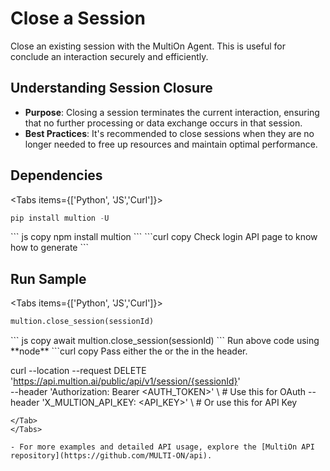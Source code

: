 # Close a Session

Close an existing session with the MultiOn Agent. This is useful for conclude an interaction securely and efficiently.

## Understanding Session Closure

- **Purpose**: Closing a session terminates the current interaction, ensuring that no further processing or data exchange occurs in that session.
- **Best Practices**: It's recommended to close sessions when they are no longer needed to free up resources and maintain optimal performance.

## Dependencies


<Tabs items={['Python', 'JS','Curl']}>
  <Tab>
  ```python copy
  pip install multion -U
  ```
  </Tab>
  <Tab>
  ``` js copy
  npm install multion
  ```
  </Tab>
  <Tab>
  ```curl copy
  Check login API page to know how to generate <AUTH_TOKEN>
  ```
  </Tab>
</Tabs>

## Run Sample

<Tabs items={['Python', 'JS','Curl']}>
  <Tab>

```python copy
multion.close_session(sessionId)
```

  </Tab>
  <Tab>
  ``` js copy
    await multion.close_session(sessionId)
  ```
<Callout type="info" emoji="ℹ️">
 Run above code using **node**
</Callout>
  </Tab>
  <Tab>
  ```curl copy
Pass either the <AUTH_TOKEN> or the <API_KEY> in the header.

curl --location --request DELETE 'https://api.multion.ai/public/api/v1/session/{sessionId}' \
--header 'Authorization: Bearer <AUTH_TOKEN>' \ # Use this for OAuth
--header 'X_MULTION_API_KEY: <API_KEY>' \ # Or use this for API Key

```
</Tab>
</Tabs>

- For more examples and detailed API usage, explore the [MultiOn API repository](https://github.com/MULTI-ON/api).
```
